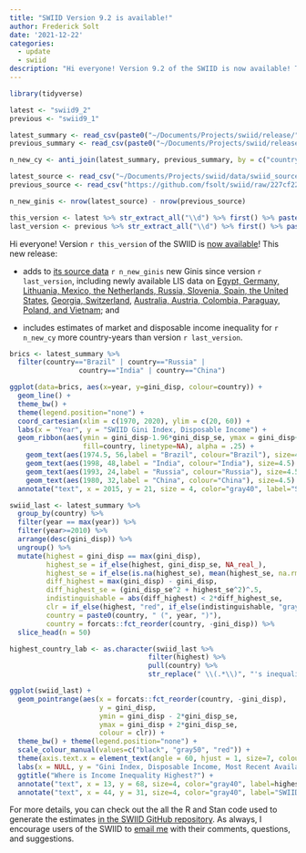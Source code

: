 ```yaml
---
title: "SWIID Version 9.2 is available!"
author: Frederick Solt
date: '2021-12-22'
categories:
  - update
  - swiid
description: "Hi everyone! Version 9.2 of the SWIID is now available! This new release adds to its source data 3834 new Ginis since version 9.1..."
---
```


```r
library(tidyverse)

latest <- "swiid9_2"
previous <- "swiid9_1"

latest_summary <- read_csv(paste0("~/Documents/Projects/swiid/release/", latest, "/", latest, "_summary.csv"), col_types = "cddddddddd")
previous_summary <- read_csv(paste0("~/Documents/Projects/swiid/release/", previous, "/", previous, "_summary.csv"), col_types = "cddddddddd")

n_new_cy <- anti_join(latest_summary, previous_summary, by = c("country", "year")) %>% nrow()

latest_source <- read_csv("~/Documents/Projects/swiid/data/swiid_source.csv", col_types = "cdddcclcccc")
previous_source <- read_csv("https://github.com/fsolt/swiid/raw/227cf225cf43de6d01a58df2a6be9a9b86a213e6/data/swiid_source.csv", col_types = "cdddcclcccc")

n_new_ginis <- nrow(latest_source) - nrow(previous_source)

this_version <- latest %>% str_extract_all("\\d") %>% first() %>% paste0(collapse = ".")
last_version <- previous %>% str_extract_all("\\d") %>% first() %>% paste0(collapse = ".")
```

Hi everyone! Version `r this_version` of the SWIID is [now available](/swiid/swiid_downloads/)! This new release:

-   adds to [its source data](https://github.com/fsolt/swiid/blob/master/data/swiid_source.csv) `r n_new_ginis` new Ginis since version `r last_version`, including newly available LIS data on [Egypt, Germany, Lithuania, Mexico, the Netherlands, Russia, Slovenia, Spain, the United States](https://www.lisdatacenter.org/news-and-events/2021-summer-data-splash/), [Georgia, Switzerland](https://www.lisdatacenter.org/news-and-events/2021-autumn-data-splash/), [Australia, Austria, Colombia, Paraguay, Poland, and Vietnam](https://www.lisdatacenter.org/news-and-events/2021-winter-data-splash/); and

-   includes estimates of market and disposable income inequality for `r n_new_cy` more country-years than version `r last_version`.

```r
brics <- latest_summary %>% 
  filter(country=="Brazil" | country=="Russia" | 
                 country=="India" | country=="China")

ggplot(data=brics, aes(x=year, y=gini_disp, colour=country)) +
  geom_line() +
  theme_bw() +
  theme(legend.position="none") +    
  coord_cartesian(xlim = c(1970, 2020), ylim = c(20, 60)) +
  labs(x = "Year", y = "SWIID Gini Index, Disposable Income") +
  geom_ribbon(aes(ymin = gini_disp-1.96*gini_disp_se, ymax = gini_disp+1.96*gini_disp_se, 
                  fill=country, linetype=NA), alpha = .25) +
    geom_text(aes(1974.5, 56,label = "Brazil", colour="Brazil"), size=4.5) +
    geom_text(aes(1998, 48,label = "India", colour="India"), size=4.5) +
 	geom_text(aes(1993, 24,label = "Russia", colour="Russia"), size=4.5) +
	geom_text(aes(1980, 32,label = "China", colour="China"), size=4.5) +
  annotate("text", x = 2015, y = 21, size = 4, color="gray40", label="SWIID Version 9.2")
```

```r
swiid_last <- latest_summary %>%
  group_by(country) %>%
  filter(year == max(year)) %>%
  filter(year>=2010) %>%
  arrange(desc(gini_disp)) %>% 
  ungroup() %>% 
  mutate(highest = gini_disp == max(gini_disp),
         highest_se = if_else(highest, gini_disp_se, NA_real_),
         highest_se = if_else(is.na(highest_se), mean(highest_se, na.rm=TRUE), highest_se),
         diff_highest = max(gini_disp) - gini_disp,
         diff_highest_se = (gini_disp_se^2 + highest_se^2)^.5,
         indistinguishable = abs(diff_highest) < 2*diff_highest_se,
         clr = if_else(highest, "red", if_else(indistinguishable, "gray50", "black")),
         country = paste0(country, " (", year, ")"),
         country = forcats::fct_reorder(country, -gini_disp)) %>% 
  slice_head(n = 50)

highest_country_lab <- as.character(swiid_last %>% 
                                  filter(highest) %>% 
                                  pull(country) %>% 
                                  str_replace(" \\(.*\\)", "'s inequality is not distinguishable\n from that of the countries \n in gray due to uncertainty"))

ggplot(swiid_last) +
  geom_pointrange(aes(x = forcats::fct_reorder(country, -gini_disp), 
                      y = gini_disp, 
                      ymin = gini_disp - 2*gini_disp_se, 
                      ymax = gini_disp + 2*gini_disp_se, 
                      colour = clr)) +
  theme_bw() + theme(legend.position="none") + 
  scale_colour_manual(values=c("black", "gray50", "red")) +
  theme(axis.text.x = element_text(angle = 60, hjust = 1, size=7, colour = swiid_last$clr)) + 
  labs(x = NULL, y = "Gini Index, Disposable Income, Most Recent Available Year") +
  ggtitle("Where is Income Inequality Highest?") +
  annotate("text", x = 13, y = 68, size=4, color="gray40", label=highest_country_lab) +
  annotate("text", x = 44, y = 31, size=4, color="gray40", label="SWIID Version 9.2")

```

For more details, you can check out the all the R and Stan code used to generate the estimates [in the SWIID GitHub repository](https://github.com/fsolt/swiid). As always, I encourage users of the SWIID to [email me](mailto:frederick-solt@uiowa.edu) with their comments, questions, and suggestions.
